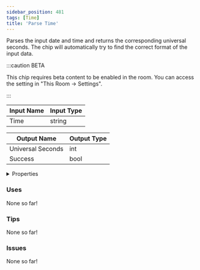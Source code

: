 ```yaml
---
sidebar_position: 481
tags: [Time]
title: 'Parse Time'
---
```


Parses the input date and time and returns the corresponding universal seconds. The chip will automatically try to find the correct format of the input data.

:::caution BETA

This chip requires beta content to be enabled in the room. You can access the setting in "This Room -> Settings".

:::




<EsbSvg />

| Input Name | Input Type |
|-----------|-----------|
| Time | string |

| Output Name | Output Type |
|-----------|-----------|
| Universal Seconds | int |
| Success | bool |


<details>
  <summary>Properties</summary>
  <div>
    <div>
    <table>
      <thead>
        <tr>
          <th>Is beta required?</th>
          <th>✅</th>
        </tr>
        <tr>
          <th>Is this chip a trolling risk?</th>
          <th>❌</th>
        </tr>
        <tr>
          <th>Is this chip a role assignment risk?</th>
          <th>❌</th>
        </tr>
        <tr>
          <th>Chip UUID</th>
          <th>836b64ad-0fd2-4936-bc1f-d25098df8b1d</th>
        </tr>
      </thead>
    </table>
    </div>
  </div>
</details>

### Uses

None so far!

### Tips

None so far!

### Issues

None so far!